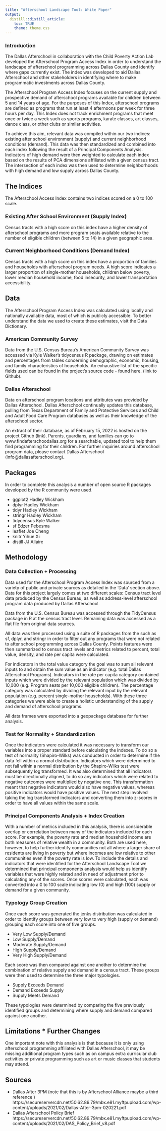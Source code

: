 ```yaml
---
title: "Afterschool Landscape Tool: White Paper"
output:
  distill::distill_article:
    toc: TRUE
    theme: theme.css
---
```


### Introduction
The Dallas Afterschool in collaboration with the Child Poverty Action Lab developed the Afterschool Program Access Index in order to understand the landscape of afterschool programming across Dallas County and identify where gaps currently exist. The index was developed to aid Dallas Afterschool and other stakeholders in identifying where to make programmatic investments across Dallas County. 

The Afterschool Program Access Index focuses on the current supply and prospective demand of afterschool programs available for children between 5 and 14 years of age. For the purposes of this Index, afterschool programs are defined as programs that run at least 4 afternoons per week for three hours per day. This Index does not track enrichment programs that meet once or twice a week such as sports programs, karate classes, art classes, dance class, or other clubs or similar activities.

To achieve this aim, relevant data was compiled within our two indices: existing after school environment (supply) and current neighborhood conditions (demand). This data was then standardized and combined into each index following the result of a Principal Components Analysis. Indicators of high demand were then weighted to calculate each index based on the results of PCA dimensions affiliated with a given census tract. The intersection of each index was then used to determine neighborhoods with  high demand and low supply across Dallas County.


## The Indices
The Afterschool Access Index contains two indices scored on a 0 to 100 scale.

### Existing After School Environment (Supply Index)
Census tracts with a high score on this index have a higher density of afterschool programs and more program seats available relative to the number of eligible children (between 5 to 14) in a given geographic area.

### Current Neighborhood Conditions (Demand Index)
Census tracts with a high score on this index have a proportion of families and households with afterschool program needs. A high score indicates a larger proportion of single-mother households, children below poverty, lower median household income, food insecurity, and lower transportation accessibility.

## Data
The Afterschool Program Access Index was calculated using locally and nationally available data, most of which is publicly accessible. To better understand the data we used to create these estimates, visit the Data Dictionary. 

### American Community Survey
Data from the U.S. Census Bureau's American Community Survey was accessed via Kyle Walker's tidycensus R package, drawing on estimates and percentages from tables concerning demographic, economic, housing, and family characteristics of households. An exhaustive list of the specific fields used can be found in the project's source code - found here. (link to Github).

### Dallas Afterschool
Data on afterschool program locations and attributes was provided by Dallas Afterschool. Dallas Afterschool continually updates this database, pulling from Texas Department of Family and Protective Services and Child and Adult Food Care Program databases as well as their knowledge of the afterschool sector.

An extract of their database, as of February 15, 2022 is hosted on the project Github (link). Parents, guardians, and families can go to www.findafterschoodallas.org for a searchable, updated tool to help them find programming for their children. For further inquiries around afterschool program data, please contact Dallas Afterschool (info@dallasafterschool.org).

## Packages
In order to complete this analysis a number of open source R packages developed by the R community were used.

* ggplot2 Hadley Wickham
* dplyr Hadley Wickham
* tidyr Hadley Wickham
* stringr Hadley Wickham
* tidycensus Kyle Walker
* sf Edzer Pebesma
* leaflet Joe Cheng
* knitr Yihue Xi
* distill JJ Allaire

## Methodology

### Data Collection + Processing
Data used for the Afterschool Program Access Index was sourced from a variety of public and private sources as detailed in the 'Data' section above. Data for this project largely comes at two different scales: Census tract level data produced by the Census Bureau, as well as address-level afterschool program data produced by Dallas Afterschool.

Data from the U.S. Census Bureau was accessed through the TidyCensus package in R at the census tract level. Remaining data was accessed as a flat file from original data sources.

All data was then processed using a suite of R packages from the such as sf, dplyr, and stringr in order to filter out any programs that were not related to after school programming across Dallas County. Points features were then summarized to census tract levels and metrics related to percent, total value, density, and rate per capita were calculated. 

For indicators in the total value category the goal was to sum all relevant inputs to and obtain the sum value as an indicator (e.g. total Dallas Afterschool Programs). Indicators in the rate per capita category contained inputs which were divided by the relevant population which was divided by 10,000 (e.g. Program seats per 10,000 eligible children). The percentage category was calculated by dividing the relevant input by the relevant population (e.g. percent single-mother households). With these three categories we were able to create a holistic understanding of the supply and demand of afterschool programs. 

All data frames were exported into a geopackage database for further analysis.

### Test for Normality + Standardization
Once the indicators were calculated it was necessary to transform our variables into a proper standard before calculating the indexes. To do so a test of normality (Shapiro-Wilks) was conducted in order to determine if the data fell within a normal distribution. Indicators which were determined to not fall within a normal distribution by the Shapiro-Wilks test were subsequently log transformed. It was also determined that all indicators must be directionally aligned, to do so any indicators which were related to negative outcomes were multiplied by negative one. This transformation meant that negative indicators would also have negative values, whereas positive indicators would have positive values. The next step involved taking the log transformed indicators and converting them into z-scores in order to have all values within the same scale. 

### Principal Components Analysis + Index Creation
With a number of metrics included in this analysis, there is considerable overlap or correlation between many of the indicators included for each score. For example, the poverty rate and median household income are both measures of relative wealth in a community. Both are used here, however, to help further identify communities not all where a larger share of residents are living in poverty but where incomes are low relative to other communities even if the poverty rate is low. To include the details and indicators that were identified for the Afterschool Landscape Tool we determined that principal components analysis would help us identify variables that were highly related and in need of adjustment prior to calculating any of the scores.
Once scores were calculated, each was converted into a 0 to 100 scale indicating low (0) and high (100) supply or demand for a given community.

### Typology Group Creation
Once each score was generated the jenks distribution was calculated in order to identify groups between very low to very high (supply or demand) grouping each score into one of five groups. 

* Very Low Supply/Demand
* Low Supply/Demand
* Moderate Supply/Demand
* High Supply/Demand
* Very High Supply/Demand

Each score was then compared against one another to determine the combination of relative supply and demand in a census tract. These groups were then used to determine the three major typologies.

* Supply Exceeds Demand
* Demand Exceeds Supply
* Supply Meets Demand

These typologies were determined by comparing the five previously identified groups and determining where supply and demand compared against one another.

## Limitations * Further Changes

One important note with this analysis is that because it is only using afterschool programming affiliated with Dallas Afterschool, it may be missing additional program types such as on campus extra curricular club activities or private programming such as art or music classes that students may attend.

## Sources
* Dallas After 3PM (note that this is by Afterschool Alliance maybe a third reference )
https://secureservercdn.net/50.62.89.79/mbx.e81.myftpupload.com/wp-content/uploads/2021/02/Dallas-After-3pm-020221.pdf
* Dallas Afterschool Policy Brief 
https://secureservercdn.net/50.62.89.79/mbx.e81.myftpupload.com/wp-content/uploads/2021/02/DAS_Policy_Brief_v8.pdf

